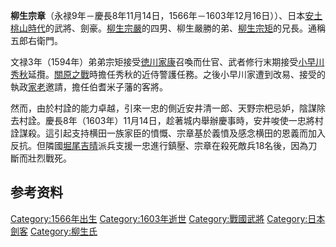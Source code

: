 {{Unreferenced|time=2016-08-29T02:19:59+00:00}}
{{original research|date=2016年8月29日}}
'''柳生宗章'''（永禄9年－慶長8年11月14日，1566年－1603年12月16日））、日本[[安土桃山時代|安土桃山時代]]的武將、劍豪。[[柳生宗嚴|柳生宗嚴]]的四男、柳生嚴勝的弟、[[柳生宗矩|柳生宗矩]]的兄長。通稱五郎右衛門。

文禄3年（1594年）弟弟宗矩接受[[徳川家康|徳川家康]]召喚而仕官、武者修行末期接受[[小早川秀秋|小早川秀秋]]延攬。[[關原之戰|關原之戰]]時擔任秀秋的近侍警護任務。之後小早川家遭到改易、接受{{lj|中村一忠}}的執政[[家老|家老]]{{lj|横田村詮}}邀請，擔任伯耆米子藩的客將。

然而，由於村詮的能力卓越，引來一忠的側近安井清一郎、天野宗杷忌妒，陰謀除去村詮。慶長8年（1603年）11月14日，趁著城内舉辦慶事時，安井唆使一忠將村詮謀殺。這引起支持横田一族家臣的憤慨、宗章基於義憤及感念横田的恩義而加入反抗。但隣國[[堀尾吉晴|堀尾吉晴]]派兵支援一忠進行鎮壓、宗章在殺死敵兵18名後，因為刀斷而壯烈戰死。

== 参考资料 ==
{{reflist}}

[[Category:1566年出生|Category:1566年出生]]
[[Category:1603年逝世|Category:1603年逝世]]
[[Category:戰國武將|Category:戰國武將]]
[[Category:日本劍客|Category:日本劍客]]
[[Category:柳生氏|Category:柳生氏]]